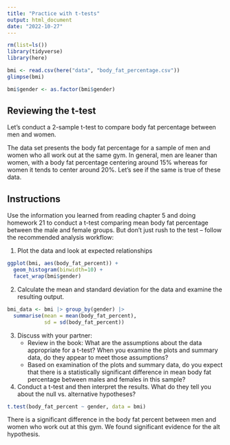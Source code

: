 ```yaml
---
title: "Practice with t-tests"
output: html_document
date: "2022-10-27"
---
```



```r
rm(list=ls())
library(tidyverse)
library(here)

bmi <- read.csv(here("data", "body_fat_percentage.csv"))
glimpse(bmi)

bmi$gender <- as.factor(bmi$gender)
```

## Reviewing the t-test

Let's conduct a 2-sample t-test to compare body fat percentage between men and women.

The data set presents the body fat percentage for a sample of men and women who all work out at the same gym. In general, men are leaner than women, with a body fat percentage centering around 15% whereas for women it tends to center around 20%. Let’s see if the same is true of these data.

## Instructions

Use the information you learned from reading chapter 5 and doing homework 21 to conduct a t-test comparing mean body fat percentage between the male and female groups. But don’t just rush to the test – follow the recommended analysis workflow:

1.  Plot the data and look at expected relationships
```r
ggplot(bmi, aes(body_fat_percent)) +
  geom_histogram(binwidth=10) +
  facet_wrap(bmi$gender)
```

2.  Calculate the mean and standard deviation for the data and examine the resulting output.
```r
bmi_data <- bmi |> group_by(gender) |>
  summarise(mean = mean(body_fat_percent),
            sd = sd(body_fat_percent))
```

3.  Discuss with your partner:
    -   Review in the book: What are the assumptions about the data appropriate for a t-test? When you examine the plots and summary data, do they appear to meet those assumptions?
    -   Based on examination of the plots and summary data, do you expect that there is a statistically significant difference in mean body fat percentage between males and females in this sample?
4.  Conduct a t-test and then interpret the results. What do they tell you about the null vs. alternative hypotheses?
```r
t.test(body_fat_percent ~ gender, data = bmi)
```
There is a significant difference in the body fat percent between men and women who work out at this gym. We found significant evidence for the alt hypothesis.
